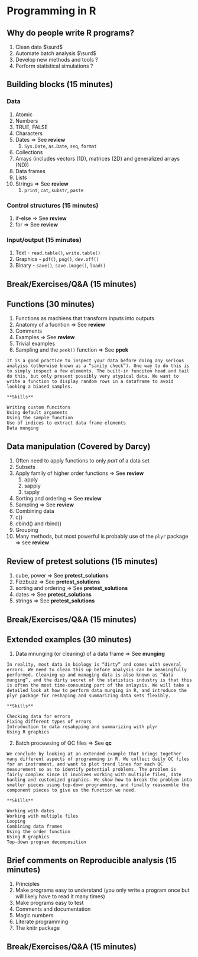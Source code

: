 Programming in R
====================================
  
Why do people write R programs? 
-------------------------------------------
  
1. Clean data $\surd$
2. Automate batch analysis $\surd$
3. Develop new methods and tools $?$
4. Perform statistical simulations $?$

Building blocks (15 minutes)
----------------------------
  
### Data

1. Atomic
  1. Numbers
  2. TRUE, FALSE
  3. Characters
  4. Dates => See **review**
      1. ```Sys.Date```, ```as.Date```, ```seq```, ```format```
    
2. Collections
  1. Arrays (includes vectors (1D), matrices (2D) and generalized arrays (ND))
  3. Data frames
  4. Lists
  5. Strings => See **review**
     1. ```print```, ```cat```, ```substr```, ```paste```
  
### Control structures (15 minutes)

1. if-else => See **review**
2. for => See **review**

### Input/output (15 minutes)

1. Text - ```read.table()```, ```write.table()```
2. Graphics - ```pdf()```, ```png()```, ```dev.off()```
3. Binary - ```save()```, ```save.image()```, ```load()```

Break/Exercises/Q&A (15 minutes)
------------------

Functions (30 minutes) 
----------

1. Functions as machiens that transform inputs into outputs
2. Anatomy of a fucntion => See **review**
3. Comments
4. Examples => See **review**
  1. Trivial examples
  2. Sampling and the ```peek()``` function => See **ppek**

```
It is a good practice to inspect your data before doing any serious analyiss (otherwise known as a “sanity check”). One way to do this is to simply inspect a few elements. The built-in funciton head and tail do this, but only present possibly very atypical data. We want to write a function to display random rows in a dataframe to avoid looking a biased samples.

**Skills**

Writing custom funcitons
Using default arguments
Using the sample function
Use of indices to extract data frame elements
Data munging
```

Data manipulation (Covered by Darcy)
-----------------

1. Often need to apply functions to only *part* of a data set
  2. Subsets
  3. Apply family of higher order functions => See **review**
      1. apply
      2. sapply
      3. tapply
3. Sorting and ordering => See **review**
4. Sampling => See **review**
5. Combining data
  1. c()
  2. cbind() and rbind()
4. Grouping
  1. Many methods, but most powerful is probably use of the ```plyr``` package => see **review**
  
Review of pretest solutions (15 minutes)
----------------------------

1. cube, power => See **pretest_solutions**
2. Fizzbuzz => See **pretest_solutions**
3. sorting and ordering => See **pretest_solutions**
4. dates => See **pretest_solutions**
5. strings => See **pretest_solutions**

Break/Exercises/Q&A (15 minutes)
-------------------

Extended examples (30 minutes)
-----------------

1. Data mnunging (or cleaning) of a data frame => See **munging**

```
In reality, most data in biology is “dirty” and comes with several errors. We need to clean this up before analysis can be meaningfully performed. Cleaning up and managing data is also known as “data munging”, and the dirty secret of the statistics industry is that this is often the most time-consuming part of the anlaysis. We will take a detailed look at how to perform data munging in R, and introduce the plyr package for reshaping and summarizing data sets flexibly.

**Skills**

Checking data for errors
Fixing different types of errors
Introduction to data resahpping and summarizing with plyr
Using R graphics
```

  
2. Batch procewsing of QC files => See **qc**

```
We conclude by looking at an extended example that brings together many different aspects of programming in R. We collect daily QC files for an instrument, and want to plot trend lines for each QC measurement so as to identify potential problems. The problem is fairly complex since it involves working with multiple files, date hanling and customized graphics. We show how to break the problem into smaller pieces using top-down programming, and finally reassemble the component pieces to give us the function we need.

**Skills**

Working with dates
Working with multiple files
Looping
Combining data frames
Using the order function
Using R graphics
Top-down program decomposition
```

Brief comments on Reproducible analysis (15 minutes)
---------------------

1. Principles
  1. Make programs easy to understand (you only write a program once but will likely have to read it many times)
  2. Make programs easy to test
2. Comments and documentation
2. Magic numbers
3. Literate programming
4. The knitr package

Break/Exercises/Q&A (15 minutes)
--------------------